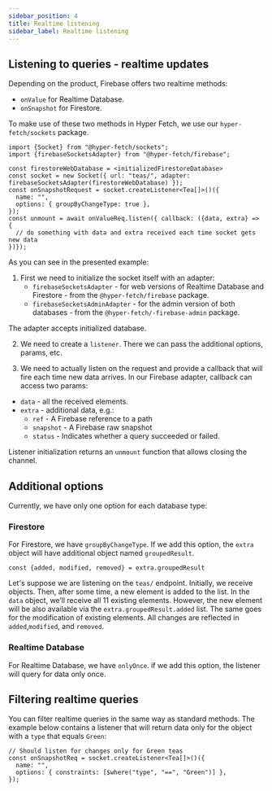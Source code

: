 ```yaml
---
sidebar_position: 4
title: Realtime listening
sidebar_label: Realtime listening
---
```


## Listening to queries - realtime updates

Depending on the product, Firebase offers two realtime methods:
  - `onValue` for Realtime Database.
  - `onSnapshot` for Firestore.

To make use of these two methods in Hyper Fetch, we use our `hyper-fetch/sockets` package.

```tsx
import {Socket} from "@hyper-fetch/sockets";
import {firebaseSocketsAdapter} from "@hyper-fetch/firebase";

const firestoreWebDatabase = <initializedFirestoreDatabase>
const socket = new Socket({ url: "teas/", adapter: firebaseSocketsAdapter(firestoreWebDatabase) });
const onSnapshotRequest = socket.createListener<Tea[]>()({
  name: "",
  options: { groupByChangeType: true },
});
const unmount = await onValueReq.listen({ callback: ({data, extra} => {
  // do something with data and extra received each time socket gets new data
})});
```

As you can see in the presented example:
1. First we need to initialize the socket itself with an adapter:
    - `firebaseSocketsAdapter` - for web versions of Realtime Database and Firestore - from the `@hyper-fetch/firebase` package.
    - `firebaseSocketsAdminAdapter` - for the admin version of both databases - from the `@hyper-fetch/-firebase-admin` package.

The adapter accepts initialized database.

2. We need to create a `listener`. There we can pass the additional options, params, etc.

3. We need to actually listen on the request and provide a callback that will fire each time new data arrives. In our Firebase adapter, callback can access two params:
- `data` - all the received elements.
- `extra` - additional data, e.g.:
    - `ref` - A Firebase reference to a path
    - `snapshot` - A Firebase raw snapshot
    - `status` -  Indicates whether a query succeeded or failed.

Listener initialization returns an `unmount` function that allows closing the channel.

## Additional options

Currently, we have only one option for each database type:

### Firestore

For Firestore, we have `groupByChangeType`. If we add this option, the `extra` object will have additional object named `groupedResult`.
```tsx
const {added, modified, removed} = extra.groupedResult
```

Let's suppose we are listening on the `teas/` endpoint. Initially, we receive objects. Then, after some time, a new element is added to the list. In the `data` object, we’ll receive all 11 existing elements.
However, the new element will be also available via the `extra.groupedResult.added` list. The same goes for the modification of existing elements. All changes are reflected in `added`,`modified`, and `removed`.

### Realtime Database

For Realtime Database, we have `onlyOnce`. if we add this option, the listener will query for data only once.

## Filtering realtime queries

You can filter realtime queries in the same way as standard methods.
The example below contains a listener that will return data only for the object with a `type` that equals `Green`:

```tsx
// Should listen for changes only for Green teas
const onSnapshotReq = socket.createListener<Tea[]>()({
  name: "",
  options: { constraints: [$where("type", "==", "Green")] },
});

```
